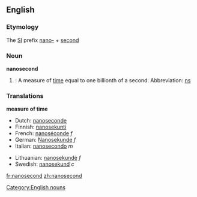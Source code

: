 ==English==
{{wikipediapar|second}}

===Etymology===

The [[SI]] prefix [[nano-]] + [[second]]

===Noun===
'''nanosecond'''

#{{time}}: A measure of [[time]] equal to one billionth of a second.  Abbreviation: [[ns]]

===Translations===
'''measure of time'''
{{top}}
*Dutch: [[nanoseconde]]
*Finnish: [[nanosekunti]]
*French: [[nanoséconde]] ''f''
*German: [[Nanosekunde]] ''f''
*Italian: [[nanosecondo]] ''m''
{{mid}}
*Lithuanian: [[nanosekundė]] ''f''
*Swedish: [[nanosekund]] ''c''
{{bottom}}

[[Category:English nouns]]

[[fr:nanosecond]]
[[zh:nanosecond]]